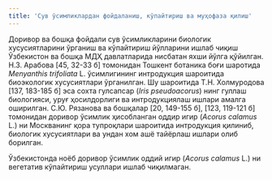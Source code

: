 ```yaml
---
title: 'Сув ўсимликлардан фойдаланиш, кўпайтириш ва муҳофаза қилиш'
---
```


Доривор ва бошқа фойдали сув ўсимликларини биологик
хусусиятларини ўрганиш ва кўпайтириш йўлларини ишлаб чиқиш
Ўзбекистон ва бошқа МДҲ давлатларида нисбатан яхши йўлга қўйилган. Н.З.
Арабова [45, 32-33 б] томонидан Тошкент ботаника боғи шаротида
*Menyanthis trifoliata* L. ўсимлигининг интродукция шароитида биоэкологик
хусусиятлари ўрганилган. Шу шароитида Т.Н. Холмуродова [137, 183-185 б]
эса сохта гулсапсар (*Iris pseudoacorus*) нинг гуллаш биологияси, уруғ
ҳосилдорлиги ва интродукциялаш ишлари амалга оширилган. С.Ю. Рязанова
ва бошқалар [20, 149-155 б], [123, 119-121 б] томонидан доривор ўсимлик
ҳисобланган оддир игир (*Acorus calamus* L.) ни Москванинг қора тупроқлари
шароитида интродукция қилиниб, биологик хусусиятлари ва ундан хом ашё
тайёрлаш ишлари олиб борилган.

Ўзбекистонда ноёб доривор ўсимлик оддий игир (*Acorus calamus* L.) ни
вегетатив кўпайтириш усуллари ишлаб чиқилмаган.